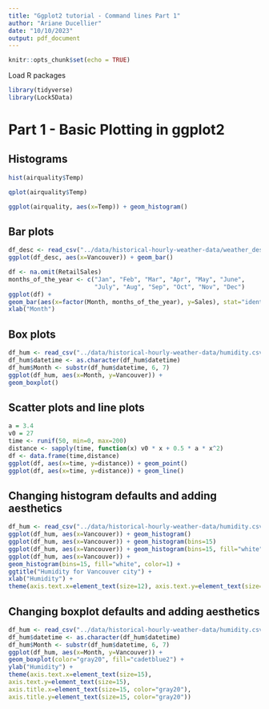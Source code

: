 ```yaml
---
title: "Ggplot2 tutorial - Command lines Part 1"
author: "Ariane Ducellier"
date: "10/10/2023"
output: pdf_document
---
```


```r
knitr::opts_chunk$set(echo = TRUE)
```

Load R packages

```r
library(tidyverse)
library(Lock5Data)
```

# Part 1 - Basic Plotting in ggplot2

## Histograms

```r
hist(airquality$Temp)
```

```r
qplot(airquality$Temp)
```

```r
ggplot(airquality, aes(x=Temp)) + geom_histogram()
```

## Bar plots

```r
df_desc <- read_csv("../data/historical-hourly-weather-data/weather_description.csv")
ggplot(df_desc, aes(x=Vancouver)) + geom_bar()
```

```r
df <- na.omit(RetailSales)
months_of_the_year <- c("Jan", "Feb", "Mar", "Apr", "May", "June",
                        "July", "Aug", "Sep", "Oct", "Nov", "Dec")
ggplot(df) +
geom_bar(aes(x=factor(Month, months_of_the_year), y=Sales), stat="identity") +
xlab("Month")
```

## Box plots

```r
df_hum <- read_csv("../data/historical-hourly-weather-data/humidity.csv")
df_hum$datetime <- as.character(df_hum$datetime)
df_hum$Month <- substr(df_hum$datetime, 6, 7)
ggplot(df_hum, aes(x=Month, y=Vancouver)) +
geom_boxplot()
```

## Scatter plots and line plots

```r
a = 3.4
v0 = 27
time <- runif(50, min=0, max=200)
distance <- sapply(time, function(x) v0 * x + 0.5 * a * x^2)
df <- data.frame(time,distance)
ggplot(df, aes(x=time, y=distance)) + geom_point()
ggplot(df, aes(x=time, y=distance)) + geom_line()
```

## Changing histogram defaults and adding aesthetics

```r
df_hum <- read_csv("../data/historical-hourly-weather-data/humidity.csv")
ggplot(df_hum, aes(x=Vancouver)) + geom_histogram()
ggplot(df_hum, aes(x=Vancouver)) + geom_histogram(bins=15)
ggplot(df_hum, aes(x=Vancouver)) + geom_histogram(bins=15, fill="white", color=1)
ggplot(df_hum, aes(x=Vancouver)) +
geom_histogram(bins=15, fill="white", color=1) +
ggtitle("Humidity for Vancouver city") +
xlab("Humidity") +
theme(axis.text.x=element_text(size=12), axis.text.y=element_text(size=12))
```

## Changing boxplot defaults and adding aesthetics

```r
df_hum <- read_csv("../data/historical-hourly-weather-data/humidity.csv")
df_hum$datetime <- as.character(df_hum$datetime)
df_hum$Month <- substr(df_hum$datetime, 6, 7)
ggplot(df_hum, aes(x=Month, y=Vancouver)) + 
geom_boxplot(color="gray20", fill="cadetblue2") + 
ylab("Humidity") + 
theme(axis.text.x=element_text(size=15),
axis.text.y=element_text(size=15),
axis.title.x=element_text(size=15, color="gray20"),
axis.title.y=element_text(size=15, color="gray20"))
```

